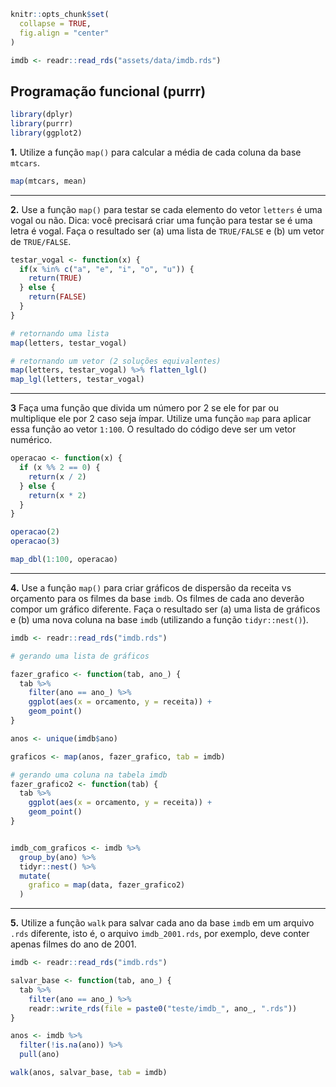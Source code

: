 ```r
knitr::opts_chunk$set(
  collapse = TRUE,
  fig.align = "center"
)

imdb <- readr::read_rds("assets/data/imdb.rds")
```

## Programação funcional (purrr)

```r
library(dplyr)
library(purrr)
library(ggplot2)
```

**1.** Utilize a função `map()` para calcular a média de cada coluna da base `mtcars`.

```r
map(mtcars, mean)
```


---

**2.** Use a função `map()` para testar se cada elemento do vetor `letters` é uma vogal ou não. Dica: você precisará criar uma função para testar se é uma letra é vogal. Faça o resultado ser (a) uma lista de `TRUE/FALSE` e (b) um vetor de `TRUE/FALSE`.

```r
testar_vogal <- function(x) {
  if(x %in% c("a", "e", "i", "o", "u")) {
    return(TRUE)
  } else {
    return(FALSE)
  }
}

# retornando uma lista
map(letters, testar_vogal)

# retornando um vetor (2 soluções equivalentes)
map(letters, testar_vogal) %>% flatten_lgl()
map_lgl(letters, testar_vogal)
```


---

**3** Faça uma função que divida um número por 2 se ele for par ou multiplique ele por 2 caso seja ímpar. Utilize uma função `map` para aplicar essa função ao vetor `1:100`. O resultado do código deve ser um vetor numérico.

```r
operacao <- function(x) {
  if (x %% 2 == 0) {
    return(x / 2)
  } else {
    return(x * 2)
  }
}

operacao(2)
operacao(3)

map_dbl(1:100, operacao)
```

---

**4.** Use a função `map()` para criar gráficos de dispersão da receita vs orçamento para os filmes da base `imdb`. Os filmes de cada ano deverão compor um gráfico diferente. Faça o resultado ser (a) uma lista de gráficos e (b) uma nova coluna na base `imdb` (utilizando a função `tidyr::nest()`).

```r
imdb <- readr::read_rds("imdb.rds")

# gerando uma lista de gráficos

fazer_grafico <- function(tab, ano_) {
  tab %>% 
    filter(ano == ano_) %>% 
    ggplot(aes(x = orcamento, y = receita)) +
    geom_point()
}

anos <- unique(imdb$ano)

graficos <- map(anos, fazer_grafico, tab = imdb)

# gerando uma coluna na tabela imdb
fazer_grafico2 <- function(tab) {
  tab %>% 
    ggplot(aes(x = orcamento, y = receita)) +
    geom_point()
}


imdb_com_graficos <- imdb %>% 
  group_by(ano) %>% 
  tidyr::nest() %>% 
  mutate(
    grafico = map(data, fazer_grafico2)
  )
```


---

**5.** Utilize a função `walk` para salvar cada ano da base `imdb` em um arquivo `.rds` diferente, isto é, o arquivo `imdb_2001.rds`, por exemplo, deve conter apenas filmes do ano de 2001.

```r
imdb <- readr::read_rds("imdb.rds")

salvar_base <- function(tab, ano_) {
  tab %>% 
    filter(ano == ano_) %>% 
    readr::write_rds(file = paste0("teste/imdb_", ano_, ".rds"))
}

anos <- imdb %>% 
  filter(!is.na(ano)) %>% 
  pull(ano)

walk(anos, salvar_base, tab = imdb)
```

